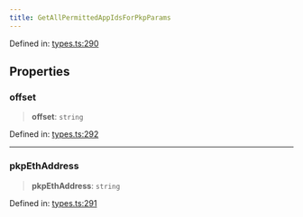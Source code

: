 ```yaml
---
title: GetAllPermittedAppIdsForPkpParams
---
```


Defined in: [types.ts:290](https://github.com/LIT-Protocol/Vincent/blob/24971b3553e0b3a0f81730455f8a1892791091ad/packages/libs/contracts-sdk/src/types.ts#L290)

## Properties

### offset

> **offset**: `string`

Defined in: [types.ts:292](https://github.com/LIT-Protocol/Vincent/blob/24971b3553e0b3a0f81730455f8a1892791091ad/packages/libs/contracts-sdk/src/types.ts#L292)

***

### pkpEthAddress

> **pkpEthAddress**: `string`

Defined in: [types.ts:291](https://github.com/LIT-Protocol/Vincent/blob/24971b3553e0b3a0f81730455f8a1892791091ad/packages/libs/contracts-sdk/src/types.ts#L291)
